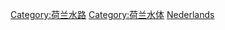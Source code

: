 {{Catnav|頁面分類|地理|水體|河流|歐洲河流}}
{{Catnav|頁面分類|地理|水體|河流|各国河流}}
{{Catnav|頁面分類|地理|地形|河流|歐洲河流}}
{{Catnav|頁面分類|地理|地形|河流|各国河流}}
{{Catnav|頁面分類|地理|各大洲地理|欧洲地理|荷蘭地理}}
{{Catnav|頁面分類|地理|各國地理|荷蘭地理}}
{{Catnav|頁面分類|地理|各國地理|各国河流}}
{{Catnav|頁面分類|各種主題的頁面分類|按國家分類|各國地理|荷蘭地理}}
{{Catnav|頁面分類|各種主題的頁面分類|按國家分類|各國地理|各国河流}}
{{Commons category|Rivers of the Netherlands}}

[[Category:荷兰水路|Category:荷兰水路]]
[[Category:荷兰水体|Category:荷兰水体]]
[[Category:欧洲各国河流|Nederlands]]